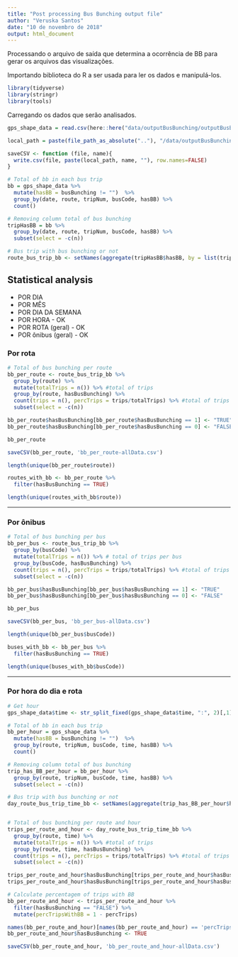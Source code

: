 ```yaml
---
title: "Post processing Bus Bunching output file"
author: "Veruska Santos"
date: "10 de novembro de 2018"
output: html_document
---
```


Processando o arquivo de saída que determina a ocorrência de BB para gerar os arquivos das visualizações.

Importando biblioteca do R a ser usada para ler os dados e manipulá-los.

```r
library(tidyverse)
library(stringr)
library(tools)
```

Carregando os dados que serão analisados.

```r
gps_shape_data = read.csv(here::here("data/outputBusBunching/outputBusBunching-allData.csv"))

```

```r
local_path = paste(file_path_as_absolute(".."), "/data/outputBusBunching/rPostProcessing/", sep = "")

saveCSV <- function (file, name){
  write.csv(file, paste(local_path, name, ""), row.names=FALSE)
}

```

```r
# Total of bb in each bus trip
bb = gps_shape_data %>%
  mutate(hasBB = busBunching != "")  %>%
  group_by(date, route, tripNum, busCode, hasBB) %>%
  count()

# Removing column total of bus bunching
tripHasBB = bb %>%
  group_by(date, route, tripNum, busCode, hasBB) %>%
  subset(select = -c(n))

# Bus trip with bus bunching or not
route_bus_trip_bb <- setNames(aggregate(tripHasBB$hasBB, by = list(tripHasBB$date, tripHasBB$route, tripHasBB$busCode, tripHasBB$tripNum), max), c("date", "route", "busCode", "tripNum", "hasBusBunching"))
```

## Statistical analysis

- POR DIA
- POR MÊS
- POR DIA DA SEMANA
- POR HORA - OK
- POR ROTA (geral) - OK
- POR ônibus (geral) - OK

### Por rota 

```r
# Total of bus bunching per route
bb_per_route <- route_bus_trip_bb %>%
  group_by(route) %>%
  mutate(totalTrips = n()) %>% #total of trips
  group_by(route, hasBusBunching) %>%
  count(trips = n(), percTrips = trips/totalTrips) %>% #total of trips with bb
  subset(select = -c(n))

bb_per_route$hasBusBunching[bb_per_route$hasBusBunching == 1] <- "TRUE"
bb_per_route$hasBusBunching[bb_per_route$hasBusBunching == 0] <- "FALSE"

bb_per_route

```

```r
saveCSV(bb_per_route, 'bb_per_route-allData.csv')

```

```r
length(unique(bb_per_route$route))

routes_with_bb <- bb_per_route %>%
  filter(hasBusBunching == TRUE)

length(unique(routes_with_bb$route))

```
---------------------------

### Por ônibus 

```r
# Total of bus bunching per bus
bb_per_bus <- route_bus_trip_bb %>%
  group_by(busCode) %>%
  mutate(totalTrips = n()) %>% # total of trips per bus
  group_by(busCode, hasBusBunching) %>%
  count(trips = n(), percTrips = trips/totalTrips) %>% #total of trips with bb
  subset(select = -c(n))

bb_per_bus$hasBusBunching[bb_per_bus$hasBusBunching == 1] <- "TRUE"
bb_per_bus$hasBusBunching[bb_per_bus$hasBusBunching == 0] <- "FALSE"

bb_per_bus

```

```r
saveCSV(bb_per_bus, 'bb_per_bus-allData.csv')

```

```r
length(unique(bb_per_bus$busCode))

buses_with_bb <- bb_per_bus %>%
  filter(hasBusBunching == TRUE)

length(unique(buses_with_bb$busCode))

```

-----------------------------------------

### Por hora do dia e rota

```r

# Get hour
gps_shape_data$time <- str_split_fixed(gps_shape_data$time, ":", 2)[,1]

# Total of bb in each bus trip
bb_per_hour = gps_shape_data %>%
  mutate(hasBB = busBunching != "")  %>%
  group_by(route, tripNum, busCode, time, hasBB) %>%
  count()

# Removing column total of bus bunching
trip_has_BB_per_hour = bb_per_hour %>%
  group_by(route, tripNum, busCode, time, hasBB) %>%
  subset(select = -c(n))

# Bus trip with bus bunching or not
day_route_bus_trip_time_bb <- setNames(aggregate(trip_has_BB_per_hour$hasBB, by = list(trip_has_BB_per_hour$route, trip_has_BB_per_hour$busCode, trip_has_BB_per_hour$tripNum, trip_has_BB_per_hour$time), max), c("route", "busCode", "tripNum", "time", "hasBusBunching"))


# Total of bus bunching per route and hour
trips_per_route_and_hour <- day_route_bus_trip_time_bb %>%
  group_by(route, time) %>%
  mutate(totalTrips = n()) %>% #total of trips
  group_by(route, time, hasBusBunching) %>%
  count(trips = n(), percTrips = trips/totalTrips) %>% #total of trips with bb
  subset(select = -c(n))

trips_per_route_and_hour$hasBusBunching[trips_per_route_and_hour$hasBusBunching == 1] <- "TRUE"
trips_per_route_and_hour$hasBusBunching[trips_per_route_and_hour$hasBusBunching == 0] <- "FALSE"

# Calculate percentagem of trips with BB
bb_per_route_and_hour <- trips_per_route_and_hour %>%
  filter(hasBusBunching == "FALSE") %>%
  mutate(percTripsWithBB = 1 - percTrips)

names(bb_per_route_and_hour)[names(bb_per_route_and_hour) == 'percTrips'] <- 'percTripsWithoutBB'
bb_per_route_and_hour$hasBusBunching <- TRUE

```

```r
saveCSV(bb_per_route_and_hour, 'bb_per_route_and_hour-allData.csv')
```